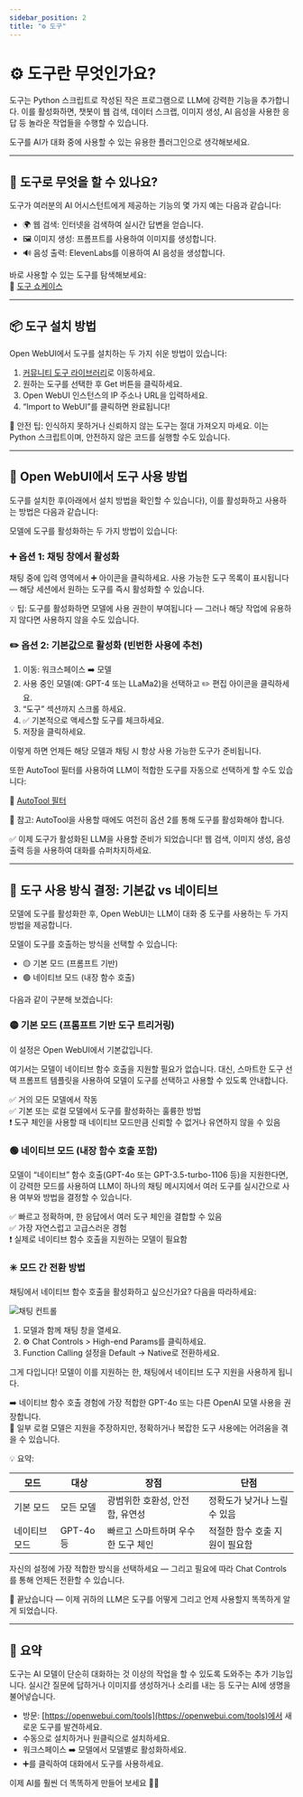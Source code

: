```yaml
---
sidebar_position: 2  
title: "⚙️ 도구"  
---
```


# ⚙️ 도구란 무엇인가요?

도구는 Python 스크립트로 작성된 작은 프로그램으로 LLM에 강력한 기능을 추가합니다. 이를 활성화하면, 챗봇이 웹 검색, 데이터 스크랩, 이미지 생성, AI 음성을 사용한 응답 등 놀라운 작업들을 수행할 수 있습니다.

도구를 AI가 대화 중에 사용할 수 있는 유용한 플러그인으로 생각해보세요.

---

## 🚀 도구로 무엇을 할 수 있나요?

도구가 여러분의 AI 어시스턴트에게 제공하는 기능의 몇 가지 예는 다음과 같습니다:

- 🌍 웹 검색: 인터넷을 검색하여 실시간 답변을 얻습니다.
- 🖼️ 이미지 생성: 프롬프트를 사용하여 이미지를 생성합니다.
- 🔊 음성 출력: ElevenLabs를 이용하여 AI 음성을 생성합니다.

바로 사용할 수 있는 도구를 탐색해보세요:  
🧰 [도구 쇼케이스](https://openwebui.com/tools)

---


## 📦 도구 설치 방법

Open WebUI에서 도구를 설치하는 두 가지 쉬운 방법이 있습니다:

1. [커뮤니티 도구 라이브러리](https://openwebui.com/tools)로 이동하세요.
2. 원하는 도구를 선택한 후 Get 버튼을 클릭하세요.
3. Open WebUI 인스턴스의 IP 주소나 URL을 입력하세요.
4. “Import to WebUI”를 클릭하면 완료됩니다!

🛑 안전 팁: 인식하지 못하거나 신뢰하지 않는 도구는 절대 가져오지 마세요. 이는 Python 스크립트이며, 안전하지 않은 코드를 실행할 수도 있습니다.

---


## 🔧 Open WebUI에서 도구 사용 방법

도구를 설치한 후(아래에서 설치 방법을 확인할 수 있습니다), 이를 활성화하고 사용하는 방법은 다음과 같습니다:

모델에 도구를 활성화하는 두 가지 방법이 있습니다:

### ➕ 옵션 1: 채팅 창에서 활성화

채팅 중에 입력 영역에서 ➕ 아이콘을 클릭하세요. 사용 가능한 도구 목록이 표시됩니다 — 해당 세션에서 원하는 도구를 즉시 활성화할 수 있습니다.

💡 팁: 도구를 활성화하면 모델에 사용 권한이 부여됩니다 — 그러나 해당 작업에 유용하지 않다면 사용하지 않을 수도 있습니다.

### ✏️ 옵션 2: 기본값으로 활성화 (빈번한 사용에 추천)
1. 이동: 워크스페이스 ➡️ 모델
2. 사용 중인 모델(예: GPT-4 또는 LLaMa2)을 선택하고 ✏️ 편집 아이콘을 클릭하세요.
3. “도구” 섹션까지 스크롤 하세요.
4. ✅ 기본적으로 액세스할 도구를 체크하세요.
5. 저장을 클릭하세요.

이렇게 하면 언제든 해당 모델과 채팅 시 항상 사용 가능한 도구가 준비됩니다.

또한 AutoTool 필터를 사용하여 LLM이 적합한 도구를 자동으로 선택하게 할 수도 있습니다:

🔗 [AutoTool 필터](https://openwebui.com/f/hub/autotool_filter/)

🎯 참고: AutoTool을 사용할 때에도 여전히 옵션 2를 통해 도구를 활성화해야 합니다.

✅ 이제 도구가 활성화된 LLM을 사용할 준비가 되었습니다! 웹 검색, 이미지 생성, 음성 출력 등을 사용하여 대화를 슈퍼차지하세요.

---

## 🧠 도구 사용 방식 결정: 기본값 vs 네이티브

모델에 도구를 활성화한 후, Open WebUI는 LLM이 대화 중 도구를 사용하는 두 가지 방법을 제공합니다.

모델이 도구를 호출하는 방식을 선택할 수 있습니다:

- 🟡 기본 모드 (프롬프트 기반)
- 🟢 네이티브 모드 (내장 함수 호출)

다음과 같이 구분해 보겠습니다:

### 🟡 기본 모드 (프롬프트 기반 도구 트리거링)

이 설정은 Open WebUI에서 기본값입니다.

여기서는 모델이 네이티브 함수 호출을 지원할 필요가 없습니다. 대신, 스마트한 도구 선택 프롬프트 템플릿을 사용하여 모델이 도구를 선택하고 사용할 수 있도록 안내합니다.

✅ 거의 모든 모델에서 작동  
✅ 기본 또는 로컬 모델에서 도구를 활성화하는 훌륭한 방법  
❗ 도구 체인을 사용할 때 네이티브 모드만큼 신뢰할 수 없거나 유연하지 않을 수 있음

### 🟢 네이티브 모드 (내장 함수 호출 포함)

모델이 “네이티브” 함수 호출(GPT-4o 또는 GPT-3.5-turbo-1106 등)을 지원한다면, 이 강력한 모드를 사용하여 LLM이 하나의 채팅 메시지에서 여러 도구를 실시간으로 사용 여부와 방법을 결정할 수 있습니다.

✅ 빠르고 정확하며, 한 응답에서 여러 도구 체인을 결합할 수 있음  
✅ 가장 자연스럽고 고급스러운 경험  
❗ 실제로 네이티브 함수 호출을 지원하는 모델이 필요함

### ✳️ 모드 간 전환 방법

채팅에서 네이티브 함수 호출을 활성화하고 싶으신가요? 다음을 따라하세요:

![채팅 컨트롤](/images/features/plugin/tools/chat-controls.png)

1. 모델과 함께 채팅 창을 열세요.
2. ⚙️ Chat Controls > High-end Params를 클릭하세요.
3. Function Calling 설정을 Default → Native로 전환하세요.

그게 다입니다! 모델이 이를 지원하는 한, 채팅에서 네이티브 도구 지원을 사용하게 됩니다.

➡️ 네이티브 함수 호출 경험에 가장 적합한 GPT-4o 또는 다른 OpenAI 모델 사용을 권장합니다.  
🔎 일부 로컬 모델은 지원을 주장하지만, 정확하거나 복잡한 도구 사용에는 어려움을 겪을 수 있습니다.

💡 요약:

| 모드     | 대상                      | 장점                                    | 단점                               |
|----------|---------------------------|-----------------------------------------|-----------------------------------|
| 기본 모드  | 모든 모델                 | 광범위한 호환성, 안전함, 유연성           | 정확도가 낮거나 느릴 수 있음        |
| 네이티브 모드 | GPT-4o 등              | 빠르고 스마트하며 우수한 도구 체인        | 적절한 함수 호출 지원이 필요함      |

자신의 설정에 가장 적합한 방식을 선택하세요 — 그리고 필요에 따라 Chat Controls를 통해 언제든 전환할 수 있습니다.

👏 끝났습니다 — 이제 귀하의 LLM은 도구를 어떻게 그리고 언제 사용할지 똑똑하게 알게 되었습니다.

---

## 🧠 요약

도구는 AI 모델이 단순히 대화하는 것 이상의 작업을 할 수 있도록 도와주는 추가 기능입니다. 실시간 질문에 답하거나 이미지를 생성하거나 소리를 내는 등 도구는 AI에 생명을 불어넣습니다.

- 방문: [https://openwebui.com/tools](https://openwebui.com/tools)에서 새로운 도구를 발견하세요.
- 수동으로 설치하거나 원클릭으로 설치하세요.
- 워크스페이스 ➡️ 모델에서 모델별로 활성화하세요.
- ➕를 클릭하여 대화에서 도구를 사용하세요.

이제 AI를 훨씬 더 똑똑하게 만들어 보세요 🤖✨
